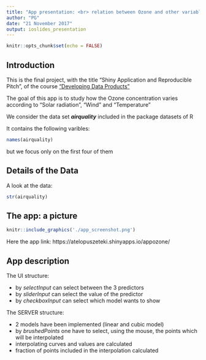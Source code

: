 ```yaml
---
title: "App presentation: <br> relation between Ozone and other variables"
author: "PG"
date: "21 November 2017"
output: ioslides_presentation
---
```


```r
knitr::opts_chunk$set(echo = FALSE)
```

## Introduction

This is the final project, with the title "Shiny Application and Reproducible Pitch", of the course 
["Developing Data Products"](https://www.coursera.org/learn/data-products)

The goal of this app is to study how the Ozone concentration varies according
to "Solar radiation", "Wind" and "Temperature"

We consider the data set ***airquality*** included in the package datasets of R

It contains the following varibles:
```r
names(airquality)
```
but we focus only on the first four of them


## Details of the Data

A look at the data:
```r
str(airquality)
```

## The app: a picture

```r
knitr::include_graphics('./app_screenshot.png')
```

Here the app link: https://atelopuszeteki.shinyapps.io/appozone/

## App description

The UI structure:

- by *selectInput* can select between the 3 predictors
- by *sliderInput* can select the value of the predictor
- by *checkboxInput* can select which model wants to show

The SERVER structure:

- 2 models have been implemented (linear and cubic model)
- by *brushedPoints* one have to select, using the mouse, the points which will be interpolated
- interpolating curves and values are calculated
- fraction of points included in the interpolation calculated




